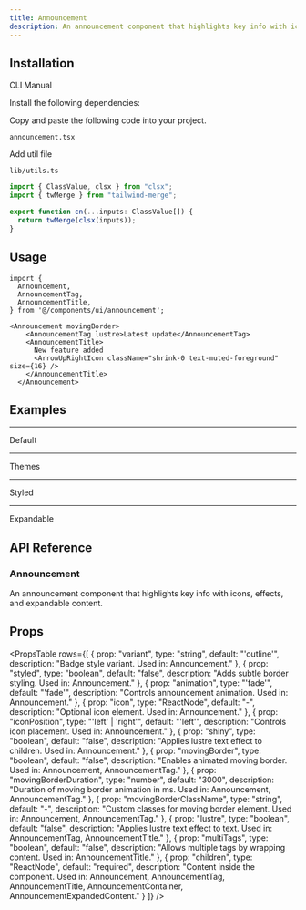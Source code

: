 ```yaml
---
title: Announcement 
description: An announcement component that highlights key info with icons, effects, and expandable content.
---
```


<ComponentPreview
  name="announcement-demo"
  className=""
  description=""
/>

## Installation

<Tabs defaultValue="cli" className="w-full">
  <TabsList>
    <TabsTrigger value="cli">CLI</TabsTrigger>
    <TabsTrigger value="manual">Manual</TabsTrigger>
  </TabsList>
  <TabsContent value="cli">
    <PkgOptions name="announcement" />
  </TabsContent>
  <TabsContent value="manual">
    <Steps>

<Step>Install the following dependencies:</Step>
<DepsOptions name="framer-motion" />

<Step>Copy and paste the following code into your project.</Step>
<p>
  <code>announcement.tsx</code>
</p>
<ComponentSource name="announcement" />

<Step>Add util file</Step>

<p>
  <code>lib/utils.ts</code>
</p>

```jsx
import { ClassValue, clsx } from "clsx";
import { twMerge } from "tailwind-merge";

export function cn(...inputs: ClassValue[]) {
  return twMerge(clsx(inputs));
}
```

</Steps>
  </TabsContent>
</Tabs>

## Usage

```tsx
import {
  Announcement,
  AnnouncementTag,
  AnnouncementTitle,
} from '@/components/ui/announcement'; 
```

```tsx
<Announcement movingBorder>
    <AnnouncementTag lustre>Latest update</AnnouncementTag>
    <AnnouncementTitle>
      New feature added
      <ArrowUpRightIcon className="shrink-0 text-muted-foreground" size={16} />
    </AnnouncementTitle>
  </Announcement>
```
## Examples

---

<Step>Default</Step>

<ComponentPreview
  name="announcementdefault-demo"
  className=""
  description="Default badge with primary color and shine effect"
/>

---

<Step>Themes</Step>

<ComponentPreview
  name="announcementthemes-demo"
  className=""
  description="Subtle badge with secondary color theme and shine"
/>

---

<Step>Styled</Step>

<ComponentPreview
  name="announcementstyled-demo"
  className=""
  description="Subtle badge with secondary color theme and shine"
/>

---

<Step>Expandable</Step>

<ComponentPreview
  name="announcementexpandable-demo"
  className=""
  description="Subtle badge with secondary color theme and shine"
/>

## API Reference

### Announcement

An announcement component that highlights key info with icons, effects, and expandable content.

## Props

<PropsTable
  rows={[
    {
      prop: "variant",
      type: "string",
      default: "'outline'",
      description: "Badge style variant. Used in: Announcement."
    },
    {
      prop: "styled",
      type: "boolean",
      default: "false",
      description: "Adds subtle border styling. Used in: Announcement."
    },
    {
      prop: "animation",
      type: "'fade'",
      default: "'fade'",
      description: "Controls announcement animation. Used in: Announcement."
    },
    {
      prop: "icon",
      type: "ReactNode",
      default: "-",
      description: "Optional icon element. Used in: Announcement."
    },
    {
      prop: "iconPosition",
      type: "'left' | 'right'",
      default: "'left'",
      description: "Controls icon placement. Used in: Announcement."
    },
    {
      prop: "shiny",
      type: "boolean",
      default: "false",
      description: "Applies lustre text effect to children. Used in: Announcement."
    },
    {
      prop: "movingBorder",
      type: "boolean",
      default: "false",
      description: "Enables animated moving border. Used in: Announcement, AnnouncementTag."
    },
    {
      prop: "movingBorderDuration",
      type: "number",
      default: "3000",
      description: "Duration of moving border animation in ms. Used in: Announcement, AnnouncementTag."
    },
    {
      prop: "movingBorderClassName",
      type: "string",
      default: "-",
      description: "Custom classes for moving border element. Used in: Announcement, AnnouncementTag."
    },
    {
      prop: "lustre",
      type: "boolean",
      default: "false",
      description: "Applies lustre text effect to text. Used in: AnnouncementTag, AnnouncementTitle."
    },
    {
      prop: "multiTags",
      type: "boolean",
      default: "false",
      description: "Allows multiple tags by wrapping content. Used in: AnnouncementTitle."
    },
    {
      prop: "children",
      type: "ReactNode",
      default: "required",
      description: "Content inside the component. Used in: Announcement, AnnouncementTag, AnnouncementTitle, AnnouncementContainer, AnnouncementExpandedContent."
    }
  ]}
/>


